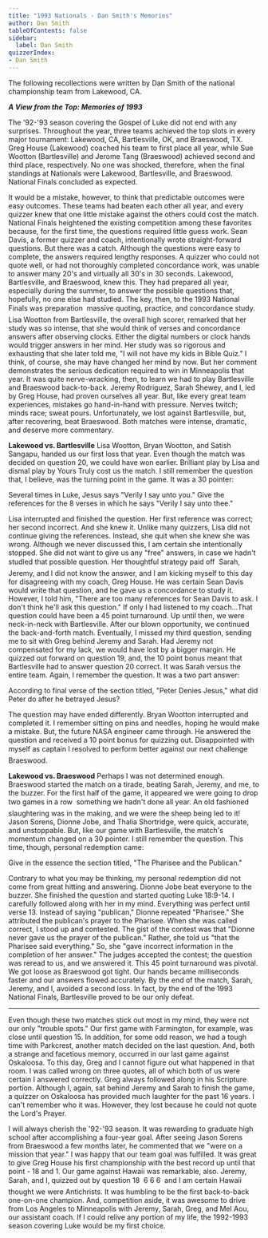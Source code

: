 ```yaml
---
title: "1993 Nationals - Dan Smith's Memories"
author: Dan Smith
tableOfContents: false
sidebar:
  label: Dan Smith
quizzerIndex:
- Dan Smith
---
```


The following recollections were written by Dan Smith of the national championship team from Lakewood, CA.

***A View from the Top: Memories of 1993***

The '92-'93 season covering the Gospel of Luke did not end with any surprises. Throughout the year, three teams achieved the top slots in every major tournament: Lakewood, CA, Bartlesville, OK, and Braeswood, TX. Greg House (Lakewood) coached his team to first place all year, while Sue Wootton (Bartlesville) and Jerome Tang (Braeswood) achieved second and third place, respectively. No one was shocked, therefore, when the final standings at Nationals were Lakewood, Bartlesville, and Braeswood. National Finals concluded as expected.

It would be a mistake, however, to think that predictable outcomes were easy outcomes. These teams had beaten each other all year, and every quizzer knew that one little mistake against the others could cost the match. National Finals heightened the existing competition among these favorites because, for the first time, the questions required little guess work. Sean Davis, a former quizzer and coach, intentionally wrote straight-forward questions. But there was a catch. Although the questions were easy to complete, the answers required lengthy responses. A quizzer who could not quote well, or had not thoroughly completed concordance work, was unable to answer many 20's and virtually all 30's in 30 seconds. Lakewood, Bartlesville, and Braeswood, knew this. They had prepared all year, especially during the summer, to answer the possible questions that, hopefully, no one else had studied. The key, then, to the 1993 National Finals was preparation  massive quoting, practice, and concordance study. Lisa Wootton from Bartlesville, the overall high scorer, remarked that her study was so intense, that she would think of verses and concordance answers after observing clocks. Either the digital numbers or clock hands would trigger answers in her mind. Her study was so rigorous and exhausting that she later told me, "I will not have my kids in Bible Quiz." I think, of course, she may have changed her mind by now. But her comment demonstrates the serious dedication required to win in Minneapolis that year. It was quite nerve-wracking, then, to learn we had to play Bartlesville and Braeswood back-to-back. Jeremy Rodriguez, Sarah Shewey, and I, led by Greg House, had proven ourselves all year. But, like every great team experiences, mistakes go hand-in-hand with pressure. Nerves twitch; minds race; sweat pours. Unfortunately, we lost against Bartlesville, but, after recovering, beat Braeswood. Both matches were intense, dramatic, and deserve more commentary.

**Lakewood vs. Bartlesville**
Lisa Wootton, Bryan Wootton, and Satish Sangapu, handed us our first loss that year. Even though the match was decided on question 20, we could have won earlier. Brilliant play by Lisa and dismal play by Yours Truly cost us the match. I still remember the question that, I believe, was the turning point in the game. It was a 30 pointer:

Several times in Luke, Jesus says "Verily I say unto you." Give the references for the 8 verses in which he says "Verily I say unto thee."

Lisa interrupted and finished the question. Her first reference was correct; her second incorrect. And she knew it. Unlike many quizzers, Lisa did not continue giving the references. Instead, she quit when she knew she was wrong. Although we never discussed this, I am certain she intentionally stopped. She did not want to give us any "free" answers, in case we hadn't studied that possible question. Her thoughtful strategy paid off  Sarah, Jeremy, and I did not know the answer, and I am kicking myself to this day for disagreeing with my coach, Greg House. He was certain Sean Davis would write that question, and he gave us a concordance to study it. However, I told him, "There are too many references for Sean Davis to ask. I don't think he'll ask this question." If only I had listened to my coach...That question could have been a 45 point turnaround. Up until then, we were neck-in-neck with Bartlesville. After our blown opportunity, we continued the back-and-forth match. Eventually, I missed my third question, sending me to sit with Greg behind Jeremy and Sarah. Had Jeremy not compensated for my lack, we would have lost by a bigger margin. He quizzed out forward on question 19, and, the 10 point bonus meant that Bartlesville had to answer question 20 correct. It was Sarah versus the entire team. Again, I remember the question. It was a two part answer:

According to final verse of the section titled, "Peter Denies Jesus," what did Peter do after he betrayed Jesus?

The question may have ended differently. Bryan Wootton interrupted and completed it. I remember sitting on pins and needles, hoping he would make a mistake. But, the future NASA engineer came through. He answered the question and received a 10 point bonus for quizzing out. Disappointed with myself as captain I resolved to perform better against our next challenge  Braeswood.

**Lakewood vs. Braeswood**
Perhaps I was not determined enough. Braeswood started the match on a tirade, beating Sarah, Jeremy, and me, to the buzzer. For the first half of the game, it appeared we were going to drop two games in a row  something we hadn't done all year. An old fashioned slaughtering was in the making, and we were the sheep being led to it! Jason Sorens, Dionne Jobe, and Thalia Shortridge, were quick, accurate, and unstoppable. But, like our game with Bartlesville, the match's momentum changed on a 30 pointer. I still remember the question. This time, though, personal redemption came:

Give in the essence the section titled, "The Pharisee and the Publican."

Contrary to what you may be thinking, my personal redemption did not come from great hitting and answering. Dionne Jobe beat everyone to the buzzer. She finished the question and started quoting Luke 18:9-14. I carefully followed along with her in my mind. Everything was perfect until verse 13. Instead of saying "publican," Dionne repeated "Pharisee." She attributed the publican's prayer to the Pharisee. When she was called correct, I stood up and contested. The gist of the contest was that "Dionne never gave us the prayer of the publican." Rather, she told us "that the Pharisee said everything." So, she "gave incorrect information in the completion of her answer." The judges accepted the contest; the question was reread to us, and we answered it. This 45 point turnaround was pivotal. We got loose as Braeswood got tight. Our hands became milliseconds faster and our answers flowed accurately. By the end of the match, Sarah, Jeremy, and I, avoided a second loss. In fact, by the end of the 1993 National Finals, Bartlesville proved to be our only defeat.

------------------------------------

Even though these two matches stick out most in my mind, they were not our only "trouble spots." Our first game with Farmington, for example, was close until question 15. In addition, for some odd reason, we had a tough time with Parkcrest, another match decided on the last question. And, both a strange and facetious memory, occurred in our last game against Oskaloosa. To this day, Greg and I cannot figure out what happened in that room. I was called wrong on three quotes, all of which both of us were certain I answered correctly. Greg always followed along in his Scripture portion. Although I, again, sat behind Jeremy and Sarah to finish the game, a quizzer on Oskaloosa has provided much laughter for the past 16 years. I can't remember who it was. However, they lost because he could not quote the Lord's Prayer.

I will always cherish the '92-'93 season. It was rewarding to graduate high school after accomplishing a four-year goal. After seeing Jason Sorens from Braeswood a few months later, he commented that we "were on a mission that year." I was happy that our team goal was fulfilled. It was great to give Greg House his first championship with the best record up until that point - 18 and 1. Our game against Hawaii was remarkable, also. Jeremy, Sarah, and I, quizzed out by question 18  6 6 6  and I am certain Hawaii thought we were Antichrists. It was humbling to be the first back-to-back one-on-one champion. And, competition aside, it was awesome to drive from Los Angeles to Minneapolis with Jeremy, Sarah, Greg, and Mel Aou, our assistant coach. If I could relive any portion of my life, the 1992-1993 season covering Luke would be my first choice.